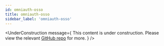 ```yaml
---
id: omniauth-osso
title: omniauth-osso
sidebar_label: 'omniauth-osso'
---
```



<UnderConstruction 
  message={
    <span>
      This content is under construction. Please view the relevant <a href="https://github.com/enterprise-oss/omniauth-osso">GitHub repo</a> for more.
    </span>
  } 
/>